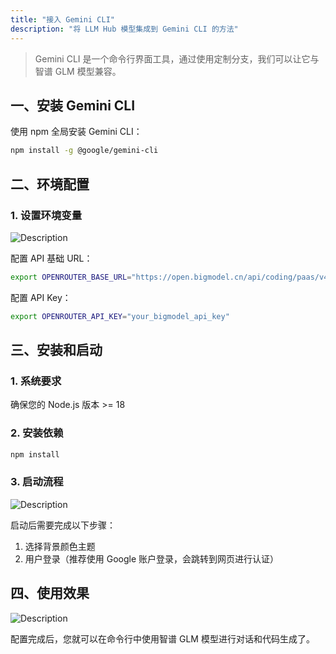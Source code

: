 ```yaml
---
title: "接入 Gemini CLI"
description: "将 LLM Hub 模型集成到 Gemini CLI 的方法"
---
```


> Gemini CLI 是一个命令行界面工具，通过使用定制分支，我们可以让它与智谱 GLM 模型兼容。

## 一、安装 Gemini CLI

使用 npm 全局安装 Gemini CLI：

```bash
npm install -g @google/gemini-cli
```

## 二、环境配置

### 1. 设置环境变量

![Description](https://cdn.bigmodel.cn/markdown/1753631661971gemini-1.png?attname=gemini-1.png)

配置 API 基础 URL：

```bash
export OPENROUTER_BASE_URL="https://open.bigmodel.cn/api/coding/paas/v4"
```

配置 API Key：

```bash
export OPENROUTER_API_KEY="your_bigmodel_api_key"
```

## 三、安装和启动

### 1. 系统要求

确保您的 Node.js 版本 \>= 18

### 2. 安装依赖

```bash
npm install
```

### 3. 启动流程

![Description](https://cdn.bigmodel.cn/markdown/1753631666323gemini-2.png?attname=gemini-2.png)

启动后需要完成以下步骤：

1. 选择背景颜色主题
2. 用户登录（推荐使用 Google 账户登录，会跳转到网页进行认证）

## 四、使用效果

![Description](https://cdn.bigmodel.cn/markdown/1753631670672gemini-3.png?attname=gemini-3.png)

配置完成后，您就可以在命令行中使用智谱 GLM 模型进行对话和代码生成了。